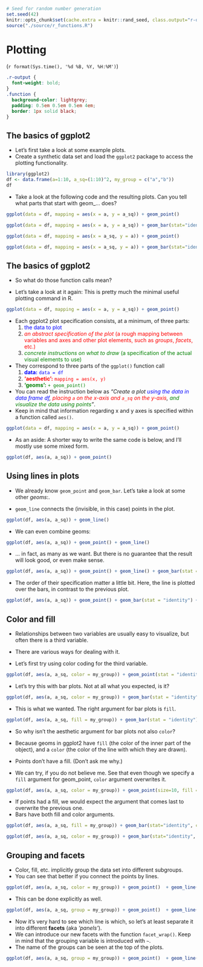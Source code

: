 ```r
# Seed for random number generation
set.seed(42)
knitr::opts_chunk$set(cache.extra = knitr::rand_seed, class.output="r-output", fig.height = 3)
source("./source/r_functions.R")
```

# Plotting
(`r format(Sys.time(), '%d %B, %Y, %H:%M')`)

```css
.r-output {
  font-weight: bold;
}
.function {
  background-color: lightgrey;
  padding: 0.5em 0.5em 0.5em 4em;
  border: 1px solid black;
}
```



## The basics of ggplot2

- Let's first take a look at some example plots.
- Create a synthetic data set and load the `ggplot2` package to access the plotting functionality.
```r
library(ggplot2)
df <- data.frame(a=1:10, a_sq=(1:10)^2, my_group = c("a","b"))
df
```

- Take a look at the following code and the resulting plots. Can you tell what parts that start with geom_... does?

```r
ggplot(data = df, mapping = aes(x = a, y = a_sq)) + geom_point()
```
```r
ggplot(data = df, mapping = aes(x = a, y = a_sq)) + geom_bar(stat="identity")
```
```r
ggplot(data = df, mapping = aes(x = a_sq, y = a)) + geom_point()
```
```r
ggplot(data = df, mapping = aes(x = a_sq, y = a)) + geom_bar(stat="identity")
```

## The basics of ggplot2
- So what do those function calls mean?

- Let's take a look at it again: This is pretty much the minimal useful plotting command in R.
```r
ggplot(data = df, mapping = aes(x = a, y = a_sq)) + geom_point()
```

- Each ggplot2 plot specification consists, at a minimum, of three parts:
  1. <span style="color:blue">the data to plot</span>
  2. <span style="color:red">*an abstract specification of the plot* (a rough mapping between variables and axes and other plot elements, such as *groups*, *facets*, etc.)</span>
  3. <span style="color:green">*concrete instructions on what to draw* (a specification of the actual visual elements to use)</span>

- They correspond to three parts of the `ggplot()` function call 
  1. <span style="color:blue">**data:** `data = df`</span>
  2. <span style="color:red">**'aesthetic':** `mapping = aes(x, y)`</span> 
  3. <span style="color:green">**'geoms':** `+ geom_point()`</span>

- You can read the instruction below as *"Create a plot <span style="color:blue">using the data in data frame df</span>, <span style="color:red">placing `a` on the x-axis and `a_sq` on the y-axis</span>, <span style="color:green">and visualize the data using points</span>"*.
- Keep in mind that information regarding x and y axes is specified within a function called `aes()`. 

```r
ggplot(data = df, mapping = aes(x = a, y = a_sq)) + geom_point()
```
- As an aside: A shorter way to write the same code is below, and I'll mostly use some mixed form.
```r
ggplot(df, aes(a, a_sq)) + geom_point()
```


## Using lines in plots

- We already know `geom_point` and `geom_bar`. Let's take a look at some other *geoms*:.

- `geom_line` connects the (invisible, in this case) points in the plot.
```r
ggplot(df, aes(a, a_sq)) + geom_line()
```

- We can even combine geoms:
```r
ggplot(df, aes(a, a_sq)) + geom_point() + geom_line()
```

- ... in fact, as many as we want. But there is no guarantee that the result will look good, or even make sense.
```r
ggplot(df, aes(a, a_sq)) + geom_point() + geom_line() + geom_bar(stat = "identity")
```

- The order of their specification matter a little bit. Here, the line is plotted over the bars, in contrast to the previous plot.
```r
ggplot(df, aes(a, a_sq)) + geom_point() + geom_bar(stat = "identity") + geom_line()
```


## Color and fill
- Relationships between two variables are usually easy to visualize, but often there is a third variable.
- There are various ways for dealing with it.

- Let's first try using color coding for the third variable. 
```r
ggplot(df, aes(a, a_sq, color = my_group)) + geom_point(stat = "identity")
```

- Let's try this with bar plots. Not at all what you expected, is it? 

```r
ggplot(df, aes(a, a_sq, color = my_group)) + geom_bar(stat = "identity")
```

- This is what we wanted. The right argument for bar plots is `fill`.
```r
ggplot(df, aes(a, a_sq, fill = my_group)) + geom_bar(stat = "identity")
```


- So why isn't the aesthetic argument for bar plots not also `color`?
- Because geoms in ggplot2 have `fill` (the color of the inner part of the object), and a `color` (the color of the line with which they are drawn).

- Points don't have a fill. (Don't ask me why.)
- We can try, if you do not believe me. See that even though we specify a `fill` argument for geom_point, `color` argument overwrites it. 
 

```r
ggplot(df, aes(a, a_sq, color = my_group)) + geom_point(size=10, fill = "black")
```
- If points had a fill, we would expect the argument that comes last to overwrite the previous one. 
- Bars have both fill and color arguments. 

```r
ggplot(df, aes(a, a_sq, fill = my_group)) + geom_bar(stat="identity", color = "black")
```
```r
ggplot(df, aes(a, a_sq, color = my_group)) + geom_bar(stat="identity", fill = "black")
```

## Grouping and facets

- Color, fill, etc. implicitly group the data set into different subgroups.
- You can see that better if you connect the points by lines.
```r
ggplot(df, aes(a, a_sq, color = my_group)) + geom_point()  + geom_line()
```

- This can be done explicitly as well.
```r
ggplot(df, aes(a, a_sq, group = my_group)) + geom_point()  + geom_line()
```

- Now it's very hard to see which line is which, so let's at least separate it into different **facets** (aka *'panels'*). 
- We can introduce our new facets with the function `facet_wrap()`. Keep in mind that the grouping variable is introduced with `~`.
- The name of the groups can be seen at the top of the plots. 

```r
ggplot(df, aes(a, a_sq, group = my_group)) + geom_point()  + geom_line() + facet_wrap(~my_group)
```


<!--

I rewrote this part. I could not understand why we have the colorless plot later. Here's my suggestion:
## Grouping and facets

- Color, fill, etc. implicitly group the data set into different subgroups.
- These elements help us to read the data easier. 
- Check our grouped data.

```r
ggplot(df, aes(a, a_sq, group = my_group)) + geom_point()  + geom_line()
```

- See? Without colors, it is extremely hard to see which line is which. 
- Let's take a look at it with colors.

```r
ggplot(df, aes(a, a_sq, color = my_group)) + geom_point()  + geom_line()
```

- Even though this is slightly better, we can do better. 
- We can group our data *explicitly* as well.
- So, let's separate it into different **facets** (aka *'panels'*). 
- We can introduce our new facets with the function `facet_wrap()`. Keep in mind that the grouping variable is introduced with `~`.

```r
ggplot(df, aes(a, a_sq, group = my_group)) + geom_point()  + geom_line() + facet_wrap(~my_group)
```

-->


<!-- - error bars? -->
<!-- - scales -->
